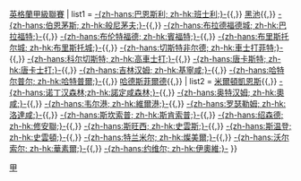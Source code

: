 {{Navbox
| name  = 英格蘭足球甲級聯賽 (2005-06)
| title = [[2005年至2006年英格蘭足球甲級聯賽|2005/06年]]{{,}}[[英格蘭足球甲級聯賽|英格蘭甲級聯賽]]
| list1 = [[巴恩斯利足球俱乐部|-{zh-hans:巴恩斯利; zh-hk:班士利;}-]]{{,}} [[黑池足球會|黑池]]{{,}} [[伯恩茅斯足球俱乐部|-{zh-hans:伯恩茅斯; zh-hk:般尼茅夫;}-]]{{,}} [[布拉德福德城足球俱乐部|-{zh-hans:布拉德福德城; zh-hk:巴拉福特;}-]]{{,}} [[布伦特福德足球俱乐部|-{zh-hans:布伦特福德; zh-hk:賓福特;}-]]{{,}} [[布里斯托尔城足球俱乐部|-{zh-hans:布里斯托尔城; zh-hk:布里斯托城;}-]]{{,}} [[切斯特菲尔德足球俱乐部|-{zh-hans:切斯特非尔德; zh-hk:車士打菲特;}-]]{{,}} [[科尔切斯特联足球俱乐部|-{zh-hans:科尔切斯特; zh-hk:高車士打;}-]]{{,}} [[唐卡斯特流浪足球俱乐部|-{zh-hans:唐卡斯特; zh-hk:唐卡士打;}-]]{{,}} [[吉林汉姆足球俱乐部|-{zh-hans:吉林汉姆; zh-hk:基寧咸;}-]]{{,}} [[哈特尔普尔联足球俱乐部|-{zh-hans:哈特尔普尔; zh-hk:哈特普爾;}-]]{{,}} [[哈德斯菲尔德足球俱乐部|哈德斯菲爾德]]{{,}} 
| list2 = [[米尔顿凯恩斯足球俱乐部|米爾頓凱恩斯]]{{,}} [[诺丁汉森林足球俱乐部|-{zh-hans:诺丁汉森林;zh-hk:諾定咸森林;}-]]{{,}} [[奥尔德姆足球俱乐部|-{zh-hans:奥特汉姆; zh-hk:奧咸;}-]]{{,}} [[韦尔港足球俱乐部|-{zh-hans:韦尔港; zh-hk:維爾港;}-]]{{,}} [[罗瑟勒姆足球俱乐部|-{zh-hans:罗瑟勒姆; zh-hk:洛達咸;}-]]{{,}} [[斯坎索普联足球俱乐部|-{zh-hans:斯坎索普; zh-hk:斯肯索普;}-]]{{,}} [[绍森德足球俱乐部|-{zh-hans:绍森德; zh-hk:修安聯;}-]]{{,}} [[斯旺西城足球俱乐部|-{zh-hans:斯旺西; zh-hk:史雲斯;}-]]{{,}} [[斯温登足球俱乐部|-{zh-hans:斯温登; zh-hk:史雲頓;}-]]{{,}} [[特兰米尔流浪者足球俱乐部|-{zh-hans:特兰米尔; zh-hk:燦美爾;}-]]{{,}} [[沃尔索尔足球俱乐部|-{zh-hans:沃尔索尔; zh-hk:華素爾;}-]]{{,}} [[约维尔足球俱乐部|-{zh-hans:约维尔; zh-hk:伊奧維;}-]]
}}<noinclude>
[[Category:英格兰足球联赛模板|甲]]
</noinclude>